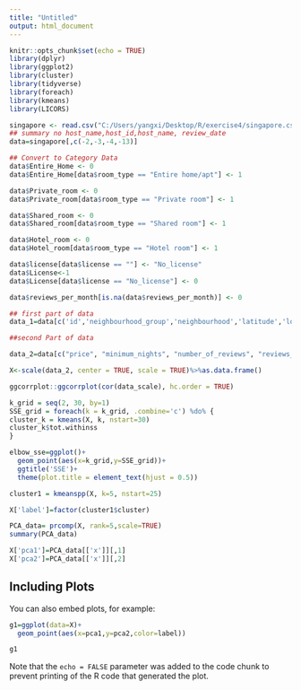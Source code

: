 ```yaml
---
title: "Untitled"
output: html_document
---
```


```r
knitr::opts_chunk$set(echo = TRUE)
library(dplyr)
library(ggplot2)
library(cluster)
library(tidyverse)
library(foreach)
library(kmeans)
library(LICORS)
```
```r
singapore <- read.csv("C:/Users/yangxi/Desktop/R/exercise4/singapore.csv")
## summary no host_name,host_id,host_name, review_date
data=singapore[,c(-2,-3,-4,-13)]

## Convert to Category Data
data$Entire_Home <- 0 
data$Entire_Home[data$room_type == "Entire home/apt"] <- 1 

data$Private_room <- 0 
data$Private_room[data$room_type == "Private room"] <- 1 

data$Shared_room <- 0 
data$Shared_room[data$room_type == "Shared room"] <- 1 

data$Hotel_room <- 0 
data$Hotel_room[data$room_type == "Hotel room"] <- 1 

data$license[data$license == ""] <- "No_license"  
data$License<-1
data$License[data$license == "No_license"] <- 0

data$reviews_per_month[is.na(data$reviews_per_month)] <- 0

## first part of data
data_1=data[c('id','neighbourhood_group','neighbourhood','latitude','longitude','Entire_Home','Hotel_room',"Private_room','Shared_room','License')]
```


```r
##second Part of data

data_2=data[c("price", "minimum_nights", "number_of_reviews", "reviews_per_month", "availability_365")]

```


```r
X<-scale(data_2, center = TRUE, scale = TRUE)%>%as.data.frame()

ggcorrplot::ggcorrplot(cor(data_scale), hc.order = TRUE)
```


```r
k_grid = seq(2, 30, by=1)
SSE_grid = foreach(k = k_grid, .combine='c') %do% {
cluster_k = kmeans(X, k, nstart=30)
cluster_k$tot.withinss
}

elbow_sse=ggplot()+
  geom_point(aes(x=k_grid,y=SSE_grid))+
  ggtitle('SSE')+
  theme(plot.title = element_text(hjust = 0.5))
```


```r
cluster1 = kmeanspp(X, k=5, nstart=25)

X['label']=factor(cluster1$cluster)
```


```r
PCA_data= prcomp(X, rank=5,scale=TRUE)
summary(PCA_data)

X['pca1']=PCA_data[['x']][,1]
X['pca2']=PCA_data[['x']][,2]
```
## Including Plots

You can also embed plots, for example:

```r
g1=ggplot(data=X)+
  geom_point(aes(x=pca1,y=pca2,color=label))

g1
```

Note that the `echo = FALSE` parameter was added to the code chunk to prevent printing of the R code that generated the plot.
